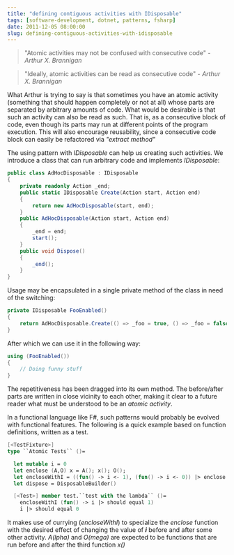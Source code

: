 ```yaml
---
title: "defining contiguous activities with IDisposable"
tags: [software-development, dotnet, patterns, fsharp]
date: 2011-12-05 08:00:00
slug: defining-contiguous-activities-with-idisposable
---
```


> "Atomic activities may not be confused with consecutive code" - _Arthur X. Brannigan_

> "Ideally, atomic activities can be read as consecutive code" - _Arthur X. Brannigan_

What Arthur is trying to say is that sometimes you have an atomic activity (something that should happen completely or not at all) whose parts are separated by arbitrary amounts of code. What would be desirable is that such an activity can also be read as such. That is, as a consecutive block of code, even though its parts may run at different points of the program execution. This will also encourage reusability, since a consecutive code block can easily be refactored via _"extract method"_

The using pattern with _IDisposable_ can help us creating such activities. We introduce a class that can run arbitrary code and implements _IDisposable_:

```csharp
public class AdHocDisposable : IDisposable
{
    private readonly Action _end;
    public static IDisposable Create(Action start, Action end)
    {
        return new AdHocDisposable(start, end);
    }
    public AdHocDisposable(Action start, Action end)
    {
        _end = end;
        start();
    }
    public void Dispose()
    {
        _end();
    }
}
```

Usage may be encapsulated in a single private method of the class in need of the switching:

```csharp
private IDisposable FooEnabled()
{
    return AdHocDisposable.Create(() => _foo = true, () => _foo = false);
}
```

After which we can use it in the following way:

```csharp
using (FooEnabled())
{
    // Doing funny stuff
}
```

The repetitiveness has been dragged into its own method. The before/after 
parts are written in close vicinity to each other, making it clear to a future reader what must be understood to be an _atomic activity_.

In a functional language like F#, such patterns would probably be evolved with functional features.
The following is a quick example based on function definitions, written as a test.

```fsharp
[<TestFixture>] 
type ``Atomic Tests`` ()=

  let mutable i = 0
  let enclose (A,O) x = A(); x(); O();
  let encloseWithI = ((fun() -> i <- 1), (fun() -> i <- 0)) |> enclose
  let dispose = DisposableBuilder()

  [<Test>] member test.``test with the lambda`` ()=
    encloseWithI (fun() -> i |> should equal 1)
    i |> should equal 0
```

It makes use of currying (_encloseWithI_) to specialize the _enclose_ function with the desired effect of changing the value of ___i___ before and after some other
activity. _A(lpha)_ and _O(mega)_ are expected to be functions that are run before and after the third function _x()_